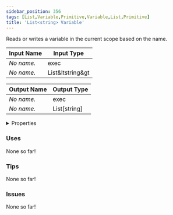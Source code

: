 ```yaml
---
sidebar_position: 356
tags: [List,Variable,Primitive,Variable,List,Primitive]
title: 'List<string> Variable'
---
```


Reads or writes a variable in the current scope based on the name.




<EsbSvg />

| Input Name | Input Type |
|-----------|-----------|
| *No name.* | exec |
| *No name.* | List&ltstring&gt |

| Output Name | Output Type |
|-----------|-----------|
| *No name.* | exec |
| *No name.* | List[string] |


<details>
  <summary>Properties</summary>
  <div>
    <div>
    <table>
      <thead>
        <tr>
          <th>Is beta required?</th>
          <th>❌</th>
        </tr>
        <tr>
          <th>Is this chip a trolling risk?</th>
          <th>❌</th>
        </tr>
        <tr>
          <th>Is this chip a role assignment risk?</th>
          <th>❌</th>
        </tr>
        <tr>
          <th>Chip UUID</th>
          <th>94fb596f-6b3f-4981-bc2d-1bb693c45ae6</th>
        </tr>
      </thead>
    </table>
    </div>
  </div>
</details>

### Uses

None so far!

### Tips

None so far!

### Issues

None so far!